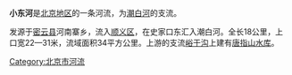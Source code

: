 '''小东河'''是[[北京市|北京地区]]的一条河流，为[[潮白河|潮白河]]的支流。

发源于[[密云县|密云县]]河南寨乡，流入[[顺义区|顺义区]]，在史家口东汇入潮白河。全长18公里，上口宽22—31米，流域面积34平方公里。上游的支流[[峪于沟|峪于沟]]上建有[[唐指山水库|唐指山水库]]。

[[Category:北京市河流|Category:北京市河流]]